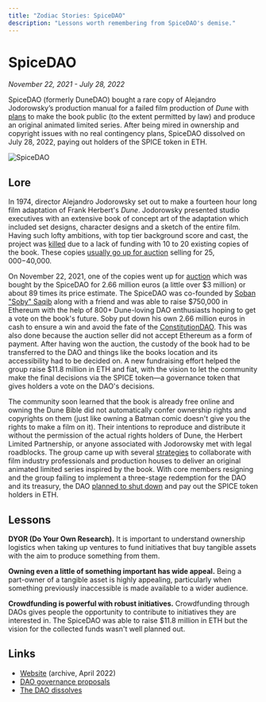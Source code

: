 ```yaml
---
title: "Zodiac Stories: SpiceDAO"
description: "Lessons worth remembering from SpiceDAO's demise."
---
```


# SpiceDAO

*November 22, 2021 - July 28, 2022*

SpiceDAO (formerly DuneDAO) bought a rare copy of Alejandro Jodorowsky’s production manual for a failed film production of *Dune* with [plans](https://web.archive.org/web/20220807053106/https://twitter.com/the_spice_club/status/1482404318347153413) to make the book public (to the extent permitted by law) and produce an original animated limited series. After being mired in ownership and copyright issues with no real contingency plans, SpiceDAO dissolved on July 28, 2022, paying out holders of the SPICE token in ETH.

![SpiceDAO](/SpiceDAO.jpeg)

## Lore

In 1974, director Alejandro Jodorowsky set out to make a fourteen hour long film adaptation of Frank Herbert's *Dune*. Jodorowsky presented studio executives with an extensive book of concept art of the adaptation which included set designs, character designs and a sketch of the entire film. Having such lofty ambitions, with top tier background score and cast, the project was [killed](https://en.wikipedia.org/wiki/Dune_(novel)#Early_stalled_attempts) due to a lack of funding with 10 to 20 existing copies of the book. These copies [usually go up for auction](https://www.esquire.com/entertainment/books/a38815538/dune-crypto-nft-sale-mistake-explained/) selling for $25,000-$40,000.

On November 22, 2021, one of the copies went up for [auction](https://www.finebooksmagazine.com/news/world-auction-record-dune-storyboard-christies-paris) which was bought by the SpiceDAO for 2.66 million euros (a little over $3 million) or about 89 times its price estimate. The SpiceDAO was co-founded by [Soban "Soby" Saqib](https://twitter.com/sobylife/) along with a friend and was able to raise $750,000 in Ethereum with the help of 800+ Dune-loving DAO enthusiasts hoping to get a vote on the book's future. Soby put down his own 2.66 million euros in cash to ensure a win and avoid the fate of the [ConstitutionDAO](https://cryptowake.xyz/stories/constitutiondao/). This was also done because the auction seller did not accept Ethereum as a form of payment. After having won the auction, the custody of the book had to be transferred to the DAO and things like the books location and its accessibility had to be decided on. A new fundraising effort helped the group raise $11.8 million in ETH and fiat, with the vision to let the community make the final decisions via the SPICE token—a governance token that gives holders a vote on the DAO's decisions.

The community soon learned that the book is already free online and owning the Dune Bible did not automatically confer ownership rights and copyrights on them (just like owning a Batman comic doesn't give you the rights to make a film on it). Their intentions to reproduce and distribute it without the permission of the actual rights holders of Dune, the Herbert Limited Partnership, or anyone associated with Jodorowsky met with legal roadblocks. The group came up with several [strategies](https://snapshot.org/#/dunedao.eth) to collaborate with film industry professionals and production houses to deliver an original animated limited series inspired by the book. With core members resigning and the group failing to implement a three-stage redemption for the DAO and its treasury, the DAO [planned to shut down](https://decrypt.co/106196/spice-dao-to-dissolve-after-infamous-dune-book-auction) and pay out the SPICE token holders in ETH.

## Lessons

**DYOR (Do Your Own Research).** It is important to understand ownership logistics when taking up ventures to fund initiatives that buy tangible assets with the aim to produce something from them.

**Owning even a little of something important has wide appeal.** Being a part-owner of a tangible asset is highly appealing, particularly when something previously inaccessible is made available to a wider audience.

**Crowdfunding is powerful with robust initiatives.** Crowdfunding through DAOs gives people the opportunity to contribute to initiatives they are interested in. The SpiceDAO was able to raise $11.8 million in ETH but the vision for the collected funds wasn't well planned out.

## Links

- [Website](https://web.archive.org/web/20220421140303/http://spicedao.xyz/) (archive, April 2022)
- [DAO governance proposals](https://snapshot.org/#/dunedao.eth)
- [The DAO dissolves](https://decrypt.co/106196/spice-dao-to-dissolve-after-infamous-dune-book-auction)